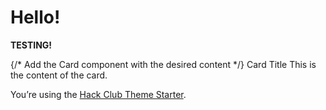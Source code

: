 
<Container>

# Hello!

<strong>TESTING!</strong>

{/* Add the Card component with the desired content */}
<Card>
    <Box p={3}>
    <Heading as="h2">Card Title</Heading>
    <Text>This is the content of the card.</Text>
    </Box>
</Card>

You’re using the [Hack Club Theme Starter](https://github.com/hackclub/theme-starter).

</Container>